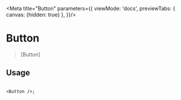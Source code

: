 
<Meta title="Button" parameters={{
  viewMode: 'docs',
  previewTabs: {
    canvas: {hidden: true}
  },
}}/>


# Button

> [Button]

## Usage

```tsx

<Button />;
```
